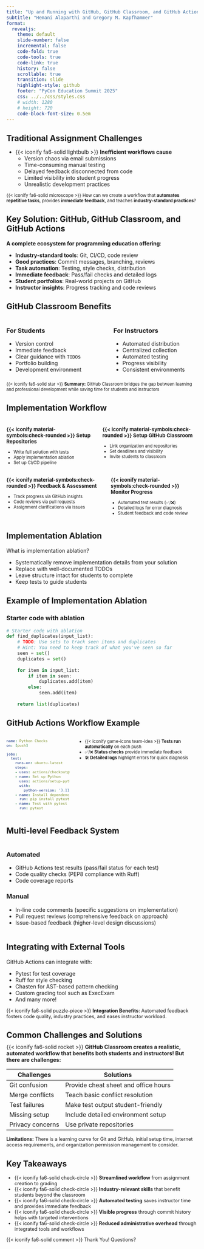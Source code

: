 ```yaml
---
title: "Up and Running with GitHub, GitHub Classroom, and GitHub Actions"
subtitle: "Hemani Alaparthi and Gregory M. Kapfhammer"
format: 
  revealjs:
    theme: default
    slide-number: false
    incremental: false
    code-fold: true
    code-tools: true
    code-link: true
    history: false
    scrollable: true
    transition: slide
    highlight-style: github
    footer: "PyCon Education Summit 2025"
    css: ../../css/styles.css
    # width: 1280
    # height: 720
    code-block-font-size: 0.5em
---
```


## Traditional Assignment Challenges

::: {.fragment style="margin-top: -0.15em"}

- {{< iconify fa6-solid lightbulb >}} **Inefficient workflows cause**
  - Version chaos via email submissions
  - Time-consuming manual testing
  - Delayed feedback disconnected from code
  - Limited visibility into student progress
  - Unrealistic development practices

:::

::: {.fragment .fade .boxed-content style="margin-top: 0.25em; font-size: 0.825em;"}

{{< iconify fa6-solid microscope >}} How can we create a workflow that
**automates repetitive tasks**, provides **immediate feedback**, and teaches
**industry-standard practices**?

:::

## Key Solution: GitHub, GitHub Classroom, and GitHub Actions

**A complete ecosystem for programming education offering**:

::: incremental

- **Industry-standard tools**: Git, CI/CD, code review
- **Good practices**: Commit messages, branching, reviews
- **Task automation**: Testing, style checks, distribution
- **Immediate feedback**: Pass/fail checks and detailed logs
- **Student portfolios**: Real-world projects on GitHub
- **Instructor insights**: Progress tracking and code reviews

:::

## GitHub Classroom Benefits

:::: {.columns}

::: {.column width="48%"}

### For Students

- Version control
- Immediate feedback
- Clear guidance with `TODO`s
- Portfolio building
- Development environment

:::

::: {.column width="4%"}

:::

::: {.column width="48%"}

### For Instructors

- Automated distribution
- Centralized collection
- Automated testing
- Progress visibility
- Consistent environments

:::

::::

::: {.fragment .fade .boxed-content style="margin-top: -0.2em; font-size: 0.8em;"}

{{< iconify fa6-solid star >}} **Summary:** GitHub Classroom bridges the gap
between learning and professional development while saving time for
students and instructors

:::

## Implementation Workflow

:::: {.columns}

::: {.column width="50%" style="font-size: 0.8em;"}

### {{< iconify material-symbols:check-rounded >}} **Setup Repositories**  
- Write full solution with tests  
- Apply implementation ablation  
- Set up CI/CD pipeline  

:::

::: {.column width="50%" style="font-size: 0.8em;"}

### {{< iconify material-symbols:check-rounded >}} **Setup GitHub Classroom**  

- Link organization and repositories  
- Set deadlines and visibility  
- Invite students to classroom

:::

::::

:::: {.columns}

::: {.column width="50%" style="font-size: 0.8em;"}

### {{< iconify material-symbols:check-rounded >}} **Feedback & Assessment**  
- Track progress via GitHub insights  
- Code reviews via pull requests  
- Assignment clarifications via issues  

:::

::: {.column width="50%" style="font-size: 0.8em;"}

### {{< iconify material-symbols:check-rounded >}} **Monitor Progress**  
- Automated test results (✅/❌)  
- Detailed logs for error diagnosis  
- Student feedback and code review  

:::

::::

## Implementation Ablation

What is implementation ablation?

- Systematically remove implementation details from your solution
- Replace with well-documented TODOs
- Leave structure intact for students to complete
- Keep tests to guide students

## Example of Implementation Ablation

### Starter code with ablation

```python
# Starter code with ablation
def find_duplicates(input_list):
    # TODO: Use sets to track seen items and duplicates
    # Hint: You need to keep track of what you've seen so far
    seen = set()
    duplicates = set()
    
    for item in input_list:
        if item in seen:
            duplicates.add(item)
        else:
            seen.add(item)
    
    return list(duplicates)
```

## GitHub Actions Workflow Example

:::: {.columns}

::: {.column width="55%" style="font-size: 0.8em; float: left;"}

```yaml
name: Python Checks
on: [push]

jobs:
  test:
    runs-on: ubuntu-latest
    steps:
    - uses: actions/checkout@v3
    - name: Set up Python
      uses: actions/setup-python@v4
      with:
        python-version: '3.11'
    - name: Install dependencies
      run: pip install pytest mypy ruff
    - name: Test with pytest
      run: pytest
```

:::

::: {.column width="40%" style="font-size: 0.8em; float: left;"}

- {{< iconify game-icons team-idea >}} **Tests run automatically** on each push
- ✅/❌ **Status checks** provide immediate feedback
- 🛠️ **Detailed logs** highlight errors for quick diagnosis

:::

::::

## Multi-level Feedback System

:::: {.columns}

::: {.column width="100%"}

::: {.fragment}
### Automated
:::

::: {.fragment}
- GitHub Actions test results (pass/fail status for each test)
- Code quality checks (PEP8 compliance with Ruff)
- Code coverage reports
:::

::: {.fragment}
### Manual
:::

::: {.fragment}
- In-line code comments (specific suggestions on implementation)
- Pull request reviews (comprehensive feedback on approach)
- Issue-based feedback (higher-level design discussions)
:::

:::

::::

## Integrating with External Tools

GitHub Actions can integrate with:

- Pytest for test coverage
- Ruff for style checking
- Chasten for AST-based pattern checking
- Custom grading tool such as ExecExam
- And many more!

::: {.fragment .fade .boxed-content style="margin-top: 0.5em; font-size: 0.9em;"}
{{< iconify fa6-solid puzzle-piece >}} **Integration Benefits**: Automated feedback fosters code quality, industry practices, and eases instructor workload.
:::

## Common Challenges and Solutions

::: {.fragment .fade style="margin-top: -0.5em; font-size: 1em;"}

{{< iconify fa6-solid rocket >}} **GitHub Classroom creates a realistic, automated workflow that benefits both students and instructors! But there are challenges:**
:::

::: {.fragment .fade style="margin-top: 0.5em; font-size: 0.8em; margin-bottom: 0.3em;"}

| Challenges | Solutions |
|-----------|----------|
| Git confusion | Provide cheat sheet and office hours |
| Merge conflicts | Teach basic conflict resolution |
| Test failures | Make test output student-friendly |
| Missing setup | Include detailed environment setup |
| Privacy concerns | Use private repositories |

:::

::: {.fragment .fade .boxed-content style="margin-top: 0.4em; font-size: 0.9em;"}
**Limitations:** There is a learning curve for Git and GitHub, initial setup time, internet access requirements, and organization permission management to consider.
:::

## Key Takeaways

::: {.fragment style="font-size: 0.9em;"}

- {{< iconify fa6-solid check-circle >}} **Streamlined workflow** from assignment creation to grading
- {{< iconify fa6-solid check-circle >}} **Industry-relevant skills** that benefit students beyond the classroom
- {{< iconify fa6-solid check-circle >}} **Automated testing** saves instructor time and provides immediate feedback
- {{< iconify fa6-solid check-circle >}} **Visible progress** through commit history helps with targeted interventions
- {{< iconify fa6-solid check-circle >}} **Reduced administrative overhead** through integrated tools and workflows

:::

::: {.fragment .fade .boxed-content style="margin-top: 0.5em; font-size: 0.9em;"}

{{< iconify fa6-solid comment >}} Thank You! Questions?
:::
